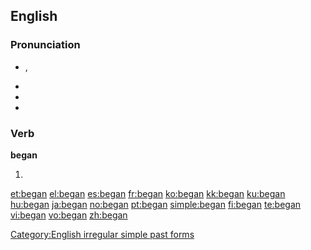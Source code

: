 ==English==

{{rank|since|use|used|252|began|thy|less|till}}

===Pronunciation===
* {{IPA|/bI'gæn/}}, {{SAMPA|/bI"g{n/}}
* {{audio|en-us-began.ogg|Audio (US)}}
* {{rhymes|æn}}
* {{hyphenation|be|gan}}

===Verb===
'''began'''

# {{simple past of|''[[begin]]''}}

<!--these belong on the page for "begin"

====Translations====
* Dutch: [[begon]]-->

[[Category:English irregular simple past forms]]

[[et:began]]
[[el:began]]
[[es:began]]
[[fr:began]]
[[ko:began]]
[[kk:began]]
[[ku:began]]
[[hu:began]]
[[ja:began]]
[[no:began]]
[[pt:began]]
[[simple:began]]
[[fi:began]]
[[te:began]]
[[vi:began]]
[[vo:began]]
[[zh:began]]